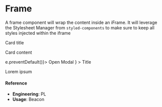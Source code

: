 
<Meta title="Utilities/DOM/Frame" component={Frame} />

# Frame

A frame component will wrap the content inside an iFrame. It will leverage the Stylesheet Manager from `styled-components` to make sure to keep all styles injected within the iframe

<Canvas>
  <Story name="default">
    <Frame style={{ border: 0, height: '500px' }}>
      <HSDS.Provider>
        <Card>
          <Heading>Card title</Heading>
          <p>
            <Text>Card content</Text>
          </p>
          <div>
            <Modal
              trigger={
                <Button kind="primary" onClick={e => e.preventDefault()}>
                  Open Modal
                </Button>
              }
            >
              <Modal.Body>
                <Heading>Title</Heading>
                <p>Lorem ipsum</p>
              </Modal.Body>
            </Modal>
          </div>
        </Card>
      </HSDS.Provider>
    </Frame>
  </Story>
</Canvas>

#### Reference

- **Engineering**: PL
- **Usage**: Beacon
